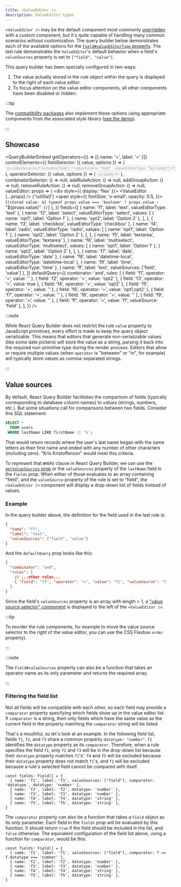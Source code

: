 ```yaml
---
title: <ValueEditor />
description: ValueEditor types
---
```



<TypeScriptAdmonition />

`<ValueEditor />` may be the default component most commonly [overridden](./querybuilder#valueeditor) with a custom component, but it's quite capable of handling many common scenarios without customization. The query builder below demonstrates each of the available options for the [`Field#valueEditorType` property](../typescript#fields). The last rule demonstrates the `ValueEditor`'s default behavior when a field's `valueSources` property is set to `["field", "value"]`.

This query builder has been specially configured in two ways:

1. The value actually stored in the rule object within the query is displayed to the right of each value editor.
2. To focus attention on the value editor components, all other components have been disabled or hidden.

:::tip

The [compatibility packages](../compat) also implement these options using appropriate components from the associated style library ([see the demo](https://react-querybuilder.github.io/react-querybuilder/)).

:::

## Showcase


<QueryBuilderEmbed
  getOperators={() => [{ name: '=', label: '=' }]}
  controlElements={{
    fieldSelector: ({ value, options }) => (
      <select value={value} disabled>
        {options.map(o => (
          <option key={o.name} value={o.name}>
            {o.valueSources?.includes('field')
              ? `valueSource: "field"`
              : `valueEditorType: "${o.label}"`}
          </option>
        ))}
      </select>
    ),
    operatorSelector: ({ value, options }) => (
      <select value={value} disabled>
        {options.map(o => (
          <option key={o.name} value={o.name}>
            {o.label}
          </option>
        ))}
      </select>
    ),
    combinatorSelector: () => null,
    addRuleAction: () => null,
    addGroupAction: () => null,
    removeRuleAction: () => null,
    removeGroupAction: () => null,
    valueEditor: props => (
      <div style={{ display: 'flex' }}>
        <ValueEditor {...props} />
        {'\u00a0'}
        <span
          style={{
            fontSize: 'x-small',
            opacity: 0.5,
          }}>{`(stored value: ${
          typeof props.value === 'boolean' ? props.value : `"${props.value}"`
        })`}</span>
      </div>
    ),
  }}
  fields={[
    { name: 'f1', label: 'text', valueEditorType: 'text' },
    {
      name: 'f2',
      label: 'select',
      valueEditorType: 'select',
      values: [
        { name: 'opt1', label: 'Option 1' },
        { name: 'opt2', label: 'Option 2' },
      ],
    },
    { name: 'f3', label: 'checkbox', valueEditorType: 'checkbox' },
    {
      name: 'f4',
      label: 'radio',
      valueEditorType: 'radio',
      values: [
        { name: 'opt1', label: 'Option 1' },
        { name: 'opt2', label: 'Option 2' },
      ],
    },
    { name: 'f5', label: 'textarea', valueEditorType: 'textarea' },
    {
      name: 'f6',
      label: 'multiselect',
      valueEditorType: 'multiselect',
      values: [
        { name: 'opt1', label: 'Option 1' },
        { name: 'opt2', label: 'Option 2' },
      ],
    },
    { name: 'f7', label: 'date', valueEditorType: 'date' },
    { name: 'f8', label: 'datetime-local', valueEditorType: 'datetime-local' },
    { name: 'f9', label: 'time', valueEditorType: 'time' },
    { name: 'ff', label: 'text', valueSources: ['field', 'value'] },
  ]}
  defaultQuery={{
    combinator: 'and',
    rules: [
      { field: 'f1', operator: '=', value: '' },
      { field: 'f2', operator: '=', value: 'opt2' },
      { field: 'f3', operator: '=', value: true },
      { field: 'f4', operator: '=', value: 'opt2' },
      { field: 'f5', operator: '=', value: '' },
      { field: 'f6', operator: '=', value: 'opt1,opt2' },
      { field: 'f7', operator: '=', value: '' },
      { field: 'f8', operator: '=', value: '' },
      { field: 'f9', operator: '=', value: '' },
      { field: 'ff', operator: '=', value: 'f1', valueSource: 'field' },
    ],
  }}
/>

:::note

While React Query Builder does not restrict the rule `value` property to JavaScript primitives, every effort is made to keep the query object serializable. This means that editors that generate non-serializable values (like some date pickers) will store the value as a string, parsing it back into the required non-primitive type during the render process. Editors that allow or require multiple values (when `operator` is "between" or "in", for example) will typically store values as comma-separated strings.

:::

## Value sources

By default, React Query Builder facilitates the comparison of fields (typically corresponding to database column names) to _values_ (strings, numbers, etc.). But some situations call for comparisons between two fields. Consider this SQL statement:

```sql
SELECT *
  FROM users
 WHERE lastName LIKE firstName || '%';
```

That would return records where the user's last name began with the same letters as their first name and ended with any number of other characters (including zero). "Kris Kristofferson" would meet this criteria.

To represent that `WHERE` clause in React Query Builder, we can use the [`getValueSources` prop](./querybuilder#getvaluesources) or the `valueSources` property of the `lastName` field in the `fields` prop. When either of those evaluates to an array containing "field", and the `valueSource` property of the rule is set to "field", the `<ValueEditor />` component will display a drop-down list of fields instead of values.

### Example

In the query builder above, the definition for the field used in the last rule is:

```json
{
  "name": "ff",
  "label": "text",
  "valueSources": ["field", "value"]
}
```

And the `defaultQuery` prop looks like this:

```json
{
  "combinator": "and",
  "rules": [
    // ...other rules...
    { "field": "ff", "operator": "=", "value": "f1", "valueSource": "field" }
  ]
}
```

Since the field's `valueSources` property is an array with length > 1, a ["value source selector" component](./querybuilder#valuesourceselector) is displayed to the left of the `<ValueEditor />`.

:::tip

To reorder the rule components, for example to move the value source selector to the right of the value editor, you can use the CSS Flexbox `order` property).

:::

:::note

The `Field#valueSources` property can also be a function that takes an operator name as its only parameter and returns the required array.

:::

### Filtering the field list

Not all fields will be compatible with each other, so each field may provide a `comparator` property specifying which fields show up in the value editor list. If `comparator` is a string, then only fields which have the same value as the current field in the property matching the `comparator` string will be listed.

That's a mouthful, so let's look at an example. In the following field list, fields `f1`, `f2`, and `f3` share a common property `datatype: "number"`. `f1` identifies the `datatype` property as its `comparator`. Therefore, when a rule specifies the field `f1`, only `f2` and `f3` will be in the drop-down list because their `datatype` property matches `f1`'s'. `f4` and `f5` will be excluded because their `datatype` property does not match `f1`'s, and `f1` will be excluded because a rule's selected field cannot be compared with itself.

```tsx
const fields: Field[] = {
  { name: 'f1', label: 'f1', valueSources: ["field"], comparator: 'datatype', datatype: 'number' },
  { name: 'f2', label: 'f2', datatype: 'number' },
  { name: 'f3', label: 'f3', datatype: 'number' },
  { name: 'f4', label: 'f4', datatype: 'string' },
  { name: 'f5', label: 'f5', datatype: 'string' },
}
```

The `comparator` property can also be a function that takes a `Field` object as its only parameter. Each field in the `fields` prop will be evaluated by this function. It should return `true` if the field should be included in the list, and `false` otherwise. The equivalent configuration of the field list above, using a function for `comparator`, would be this:

```tsx
const fields: Field[] = {
  { name: 'f1', label: 'f1', valueSources: ["field"], comparator: f => f.datatype === 'number' },
  { name: 'f2', label: 'f2', datatype: 'number' },
  { name: 'f3', label: 'f3', datatype: 'number' },
  { name: 'f4', label: 'f4', datatype: 'string' },
  { name: 'f5', label: 'f5', datatype: 'string' },
}
```
